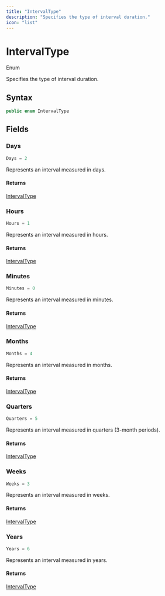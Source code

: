 ```yaml
---
title: "IntervalType"
description: "Specifies the type of interval duration."
icon: "list"
---
```


# IntervalType

<Badge variant="outline">Enum</Badge>

Specifies the type of interval duration.

## Syntax

```csharp
public enum IntervalType
```

## Fields

### Days

```csharp
Days = 2
```

Represents an interval measured in days.

#### Returns

[IntervalType](/api-reference/cloudnimble/easyaf/core/intervaltype)

### Hours

```csharp
Hours = 1
```

Represents an interval measured in hours.

#### Returns

[IntervalType](/api-reference/cloudnimble/easyaf/core/intervaltype)

### Minutes

```csharp
Minutes = 0
```

Represents an interval measured in minutes.

#### Returns

[IntervalType](/api-reference/cloudnimble/easyaf/core/intervaltype)

### Months

```csharp
Months = 4
```

Represents an interval measured in months.

#### Returns

[IntervalType](/api-reference/cloudnimble/easyaf/core/intervaltype)

### Quarters

```csharp
Quarters = 5
```

Represents an interval measured in quarters (3-month periods).

#### Returns

[IntervalType](/api-reference/cloudnimble/easyaf/core/intervaltype)

### Weeks

```csharp
Weeks = 3
```

Represents an interval measured in weeks.

#### Returns

[IntervalType](/api-reference/cloudnimble/easyaf/core/intervaltype)

### Years

```csharp
Years = 6
```

Represents an interval measured in years.

#### Returns

[IntervalType](/api-reference/cloudnimble/easyaf/core/intervaltype)


